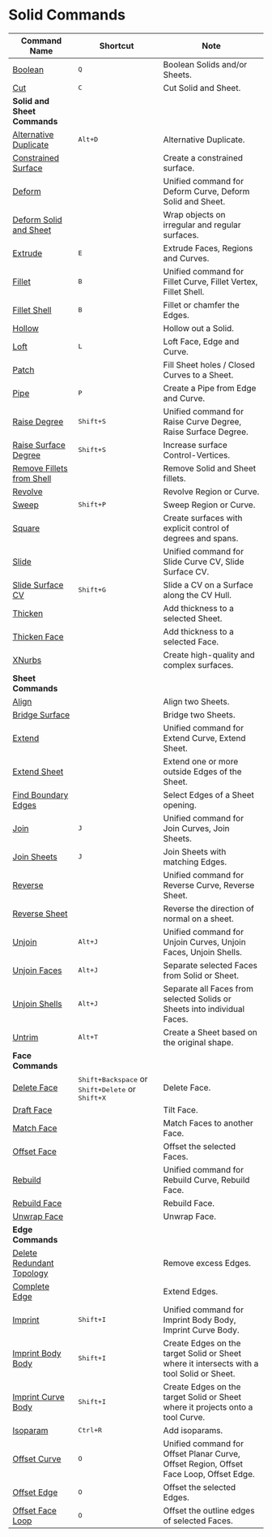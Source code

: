 # Solid Commands

| Command Name                                                 | Shortcut                     | Note                                                                                     |
| ------------------------------------------------------------ | ---------------------------- | ---------------------------------------------------------------------------------------- |
| [Boolean](/solid/boolean)                                     | <kbd>Q</kbd>                 | Boolean Solids and/or Sheets.                                                           |
| [Cut](/solid/cut)                                             | <kbd>C</kbd>                 | Cut Solid and Sheet.                                                                    |
| **Solid and Sheet Commands**                                 |                              |                                                                                          |
| [Alternative Duplicate](/solid/alternative-duplicate)         | <kbd>Alt+D</kbd>           | Alternative Duplicate.                                                                  |
| [Constrained Surface](/solid/constrained-surface)             |                              | Create a constrained surface.                                                           |
| [Deform](/solid/deform)                                      |                               | Unified command for Deform Curve, Deform Solid and Sheet.                               |
| [Deform Solid and Sheet](/solid/deform-solid-and-sheet)       |                               | Wrap objects on irregular and regular surfaces.                                        |
| [Extrude](/solid/extrude)                                     | <kbd>E</kbd>                 | Extrude Faces, Regions and Curves.                                                      |
| [Fillet](/solid/fillet)                                       | <kbd>B</kbd>                 | Unified command for Fillet Curve, Fillet Vertex, Fillet Shell.                          |
| [Fillet Shell](/solid/fillet-shell)                           | <kbd>B</kbd>                 | Fillet or chamfer the Edges.                                                            |
| [Hollow](/solid/hollow)                                       |                              | Hollow out a Solid.                                                                     |
| [Loft](/solid/loft)                                           | <kbd>L</kbd>                 | Loft Face, Edge and Curve.                                                              |
| [Patch](/solid/patch)                                         |                              | Fill Sheet holes / Closed Curves to a Sheet.                                            |
| [Pipe](/solid/pipe)                                           | <kbd>P</kbd>                 | Create a Pipe from Edge and Curve.                                                      |
| [Raise Degree](/solid/raise-degree)                           | <kbd>Shift+S</kbd>         | Unified command for Raise Curve Degree, Raise Surface Degree.                           |
| [Raise Surface Degree](/solid/raise-surface-degree)           | <kbd>Shift+S</kbd>         | Increase surface Control-Vertices.                                                      |
| [Remove Fillets from Shell](/solid/remove-fillets-from-shell) |                              | Remove Solid and Sheet fillets.                                                         |
| [Revolve](/solid/revolve)                                     |                              | Revolve Region or Curve.                                                                |
| [Sweep](/solid/sweep)                                         | <kbd>Shift+P</kbd>         | Sweep Region or Curve.                                                                  |
| [Square](/solid/square)                                       |                               | Create surfaces with explicit control of degrees and spans.                            |
| [Slide](/solid/slide)                                        |                              | Unified command for Slide Curve CV, Slide Surface CV.                                   |
| [Slide Surface CV](/solid/slide-surface-cv)                   | <kbd>Shift+G</kbd>           | Slide a CV on a Surface along the CV Hull.                                              |
| [Thicken](/solid/thicken)                                     |                              | Add thickness to a selected Sheet.                                                      |
| [Thicken Face](/solid/thicken-face)                           |                              | Add thickness to a selected Face.                                                       |
| [XNurbs](/solid/xnurbs)                                       |                               | Create high-quality and complex surfaces.                                              |
| **Sheet Commands**                                           |                              |                                                                                          |
| [Align](/solid/align)                                         |                              | Align two Sheets.                                                                    |
| [Bridge Surface](/solid/bridge-surface)                       |                              | Bridge two Sheets.                                                                      |
| [Extend](/solid/extend)                                       |                              | Unified command for Extend Curve, Extend Sheet.                                         |
| [Extend Sheet](/solid/extend-sheet)                           |                              | Extend one or more outside Edges of the Sheet.                                          |
| [Find Boundary Edges](/solid/find-boundary-edges)             |                              | Select Edges of a Sheet opening.                                                        |
| [Join](/solid/join)                                           | <kbd>J</kbd>                 | Unified command for Join Curves, Join Sheets.                                           |
| [Join Sheets](/solid/join-sheets)                             | <kbd>J</kbd>                 | Join Sheets with matching Edges.                                                        |
| [Reverse](/solid/reverse)                                     |                              | Unified command for Reverse Curve, Reverse Sheet.                                       |
| [Reverse Sheet](/solid/reverse-sheet)                         |                              | Reverse the direction of normal on a sheet.                                             |
| [Unjoin](/solid/unjoin)                                       | <kbd>Alt+J</kbd>           | Unified command for Unjoin Curves, Unjoin Faces, Unjoin Shells.                         |
| [Unjoin Faces](/solid/unjoin-faces)                           | <kbd>Alt+J</kbd>           | Separate selected Faces from Solid or Sheet.                                            |
| [Unjoin Shells](/solid/unjoin-shells)                         | <kbd>Alt+J</kbd>           | Separate all Faces from selected Solids or Sheets into individual Faces.                |
| [Untrim](/solid/untrim)                                       | <kbd>Alt+T</kbd>           | Create a Sheet based on the original shape.                                             |
| **Face Commands**                                            |                              |                                                                                          |
| [Delete Face](/solid/delete-face)                             |<kbd>Shift+Backspace</kbd> or <kbd>Shift+Delete</kbd> or <kbd>Shift+X</kbd> | Delete Face.                              |
| [Draft Face](/solid/draft-face)                               |                              | Tilt Face.                                                                              |
| [Match Face](/solid/match-face)                               |                              | Match Faces to another Face.                                                            |
| [Offset Face](/solid/offset-face)                             |                              | Offset the selected Faces.                                                               |
| [Rebuild](/solid/rebuild)                                     |                              | Unified command for Rebuild Curve, Rebuild Face.                                        |
| [Rebuild Face](/solid/rebuild-face)                           |                              | Rebuild Face.                                                                           |
| [Unwrap Face](/solid/unwrap-face)                             |                              | Unwrap Face.                                                                            |
| **Edge Commands**                                            |                              |                                                                                          |
| [Delete Redundant Topology](/solid/delete-redundant-topology) |                              | Remove excess Edges.                                                                      |
| [Complete Edge](/common/complete-edge)                        |                              | Extend Edges.                                                                             |
| [Imprint](/solid/imprint)                                     | <kbd>Shift+I</kbd>         | Unified command for Imprint Body Body, Imprint Curve Body.                                |
| [Imprint Body Body](/solid/imprint-body-body)                 | <kbd>Shift+I</kbd>         | Create Edges on the target Solid or Sheet where it intersects with a tool Solid or Sheet. |
| [Imprint Curve Body](/solid/imprint-curve-body)               | <kbd>Shift+I</kbd>         | Create Edges on the target Solid or Sheet where it projects onto a tool Curve.            |
| [Isoparam](/solid/isoparam)                                   | <kbd>Ctrl+R</kbd>          | Add isoparams.                                                                            |
| [Offset Curve](/solid/offset-curve)                           | <kbd>O</kbd>                 | Unified command for Offset Planar Curve, Offset Region, Offset Face Loop, Offset Edge.   |
| [Offset Edge](/solid/offset-edge)                             | <kbd>O</kbd>                 | Offset the selected Edges.                                                               |
| [Offset Face Loop](/solid/offset-face-loop)                   | <kbd>O</kbd>                 | Offset the outline edges of selected Faces.                                              |
